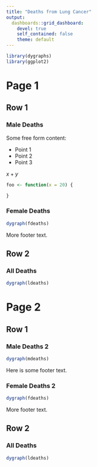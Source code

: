```yaml
---
title: "Deaths from Lung Cancer"
output: 
  dashboards::grid_dashboard: 
    devel: true
    self_contained: false
    theme: default
---
```


```r
library(dygraphs)
library(ggplot2)
```

# Page 1

## Row 1

### Male Deaths {data-col=7}

Some free form content:

- Point 1
- Point 2
- Point 3

$x + y$

```r
foo <- function(x = 20) {

}
```

### Female Deaths

```r
dygraph(fdeaths)
```

More footer text.

## Row 2

### All Deaths

```r
dygraph(ldeaths)
```

# Page 2

## Row 1

### Male Deaths 2 {.col-md-7}

```r
dygraph(mdeaths)
```

Here is some footer text.

### Female Deaths 2 {.col-md-5}

```r
dygraph(fdeaths)
```

More footer text.

## Row 2

### All Deaths

```r
dygraph(ldeaths)
```

